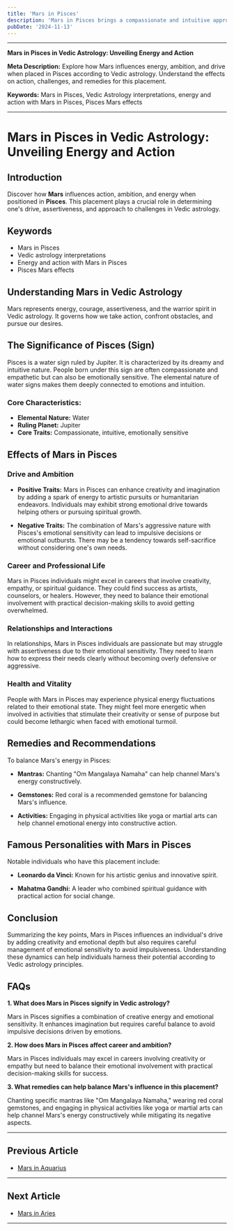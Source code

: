 ```yaml
---
title: 'Mars in Pisces'
description: 'Mars in Pisces brings a compassionate and intuitive approach to action. Individuals are imaginative, empathetic, and may channel their energy into creative or spiritual pursuits in Vedic Astrology'
pubDate: '2024-11-13'
---
```


---

**Mars in Pisces in Vedic Astrology: Unveiling Energy and Action**

**Meta Description:** Explore how Mars influences energy, ambition, and drive when placed in Pisces according to Vedic astrology. Understand the effects on action, challenges, and remedies for this placement.

**Keywords:** Mars in Pisces, Vedic Astrology interpretations, energy and action with Mars in Pisces, Pisces Mars effects

---

# Mars in Pisces in Vedic Astrology: Unveiling Energy and Action

## Introduction

Discover how **Mars** influences action, ambition, and energy when positioned in **Pisces**. This placement plays a crucial role in determining one's drive, assertiveness, and approach to challenges in Vedic astrology.

## Keywords

- Mars in Pisces
- Vedic astrology interpretations
- Energy and action with Mars in Pisces
- Pisces Mars effects

## Understanding Mars in Vedic Astrology

Mars represents energy, courage, assertiveness, and the warrior spirit in Vedic astrology. It governs how we take action, confront obstacles, and pursue our desires.

## The Significance of Pisces (Sign)

Pisces is a water sign ruled by Jupiter. It is characterized by its dreamy and intuitive nature. People born under this sign are often compassionate and empathetic but can also be emotionally sensitive. The elemental nature of water signs makes them deeply connected to emotions and intuition.

### Core Characteristics:

- **Elemental Nature:** Water
- **Ruling Planet:** Jupiter
- **Core Traits:** Compassionate, intuitive, emotionally sensitive

## Effects of Mars in Pisces

### Drive and Ambition

- **Positive Traits:** Mars in Pisces can enhance creativity and imagination by adding a spark of energy to artistic pursuits or humanitarian endeavors. Individuals may exhibit strong emotional drive towards helping others or pursuing spiritual growth.
  
- **Negative Traits:** The combination of Mars's aggressive nature with Pisces's emotional sensitivity can lead to impulsive decisions or emotional outbursts. There may be a tendency towards self-sacrifice without considering one's own needs.

### Career and Professional Life

Mars in Pisces individuals might excel in careers that involve creativity, empathy, or spiritual guidance. They could find success as artists, counselors, or healers. However, they need to balance their emotional involvement with practical decision-making skills to avoid getting overwhelmed.

### Relationships and Interactions

In relationships, Mars in Pisces individuals are passionate but may struggle with assertiveness due to their emotional sensitivity. They need to learn how to express their needs clearly without becoming overly defensive or aggressive.

### Health and Vitality

People with Mars in Pisces may experience physical energy fluctuations related to their emotional state. They might feel more energetic when involved in activities that stimulate their creativity or sense of purpose but could become lethargic when faced with emotional turmoil.

## Remedies and Recommendations

To balance Mars's energy in Pisces:

- **Mantras:** Chanting "Om Mangalaya Namaha" can help channel Mars's energy constructively.
  
- **Gemstones:** Red coral is a recommended gemstone for balancing Mars's influence.
  
- **Activities:** Engaging in physical activities like yoga or martial arts can help channel emotional energy into constructive action.

## Famous Personalities with Mars in Pisces

Notable individuals who have this placement include:

- **Leonardo da Vinci:** Known for his artistic genius and innovative spirit.
  
- **Mahatma Gandhi:** A leader who combined spiritual guidance with practical action for social change.

## Conclusion

Summarizing the key points, Mars in Pisces influences an individual's drive by adding creativity and emotional depth but also requires careful management of emotional sensitivity to avoid impulsiveness. Understanding these dynamics can help individuals harness their potential according to Vedic astrology principles.

## FAQs

**1. What does Mars in Pisces signify in Vedic astrology?**

Mars in Pisces signifies a combination of creative energy and emotional sensitivity. It enhances imagination but requires careful balance to avoid impulsive decisions driven by emotions.

**2. How does Mars in Pisces affect career and ambition?**

Mars in Pisces individuals may excel in careers involving creativity or empathy but need to balance their emotional involvement with practical decision-making skills for success.

**3. What remedies can help balance Mars's influence in this placement?**

Chanting specific mantras like "Om Mangalaya Namaha," wearing red coral gemstones, and engaging in physical activities like yoga or martial arts can help channel Mars's energy constructively while mitigating its negative aspects.

---

## Previous Article
- [Mars in Aquarius](/blogs-md/0803_Mars_In_Rashi/080311_Mars_in_Aquarius.mdx)

---

## Next Article
- [Mars in Aries](/blogs-md/0803_Mars_In_Rashi/080301_Mars_in_Aries.mdx)

---
